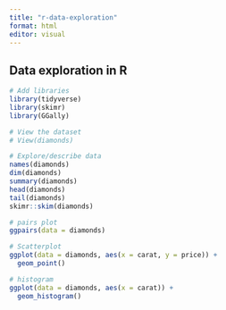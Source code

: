 ```yaml
---
title: "r-data-exploration"
format: html
editor: visual
---
```


## Data exploration in R

```r
# Add libraries
library(tidyverse)
library(skimr)
library(GGally)

```

```r
# View the dataset
# View(diamonds)

# Explore/describe data
names(diamonds)
dim(diamonds)
summary(diamonds)
head(diamonds)
tail(diamonds)
skimr::skim(diamonds)
```

```r
# pairs plot
ggpairs(data = diamonds)

# Scatterplot
ggplot(data = diamonds, aes(x = carat, y = price)) +
  geom_point()

# histogram
ggplot(data = diamonds, aes(x = carat)) +
  geom_histogram()
```
